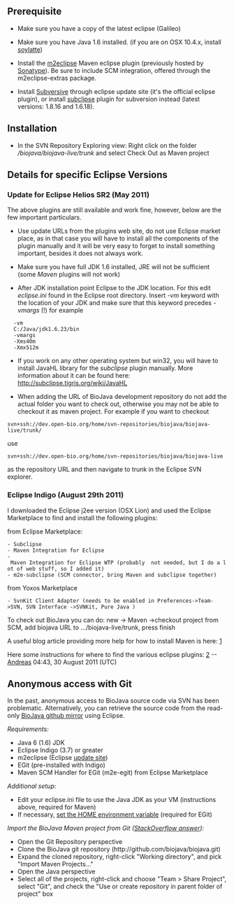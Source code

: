 == Prerequisite ==

* Make sure you have a copy of the latest eclipse (Galileo)

* Make sure you have Java 1.6 installed. (if you are on OSX 10.4.x, install [http://landonf.bikemonkey.org/static/soylatte/ soylatte])

* Install the [http://eclipse.org/m2e/ m2eclipse] Maven eclipse plugin (previously hosted by [http://m2eclipse.sonatype.org/ Sonatype]). Be sure to include SCM integration, offered through the m2eclipse-extras package.

* Install [http://www.eclipse.org/subversive/ Subversive] through eclipse update site (it's the official eclipse plugin), or install [http://subclipse.tigris.org/ subclipse] plugin for subversion instead (latest versions: 1.8.16 and 1.6.18).

== Installation ==

* In the SVN Repository Exploring view: Right click on the folder <i>/biojava/biojava-live/trunk</i> and select Check  Out as Maven project


== Details for specific Eclipse Versions ==

=== Update for Eclipse Helios SR2 (May 2011) ===

The above plugins are still available and work fine, however, below are the few important particulars. 

* Use update URLs from the plugins web site, do not use Eclipse market place, as in that case you will have to install all the components of the plugin manually and it will be very easy to forget to install something important, besides it does not always work. 

* Make sure you have full JDK 1.6 installed, JRE will not be sufficient (some ''Maven'' plugins will not work)

* After JDK installation point Eclipse to the JDK location. For this edit ''eclipse.ini'' found in the Eclipse root directory. Insert ''-vm'' keyword with the location of your JDK and make sure that this keyword precedes ''-vmargs'' (!) for example

   -vm
   C:/Java/jdk1.6.23/bin
   -vmargs
   -Xms40m
   -Xmx512m

* If you work on any other operating system but win32, you will have to install JavaHL library for the ''subclipse'' plugin manually. More information about it can be found here: [http://subclipse.tigris.org/wiki/JavaHL http://subclipse.tigris.org/wiki/JavaHL]

* When adding the URL of BioJava development repository do not add the actual folder you want to check out, otherwise you may not be able to checkout it as maven project. For example if you want to checkout 
 svn+ssh://dev.open-bio.org/home/svn-repositories/biojava/biojava-live/trunk/
use 
 svn+ssh://dev.open-bio.org/home/svn-repositories/biojava/biojava-live

as the repository URL and then navigate to trunk in the Eclipse SVN explorer.

=== Eclipse Indigo (August 29th 2011) ===

I downloaded the Eclipse j2ee version (OSX Lion) and used the Eclipse Marketplace to find and install the following plugins:

from Eclipse Marketplace:
 - Subclipse 
 - Maven Integration for Eclipse
 - Maven Integration for Eclipse WTP (probably  not needed, but I do a lot of web stuff, so I added it)
 - m2e-subclipse (SCM connector, bring Maven and subclipse together)

from Yoxos Marketplace
 - SvnKit Client Adapter (needs to be enabled in Preferences->Team->SVN, SVN Interface ->SVNKit, Pure Java )
 
To check out BioJava you can do: new -> Maven ->checkout project from SCM, add biojava URL to .../biojava-live/trunk, press finish

A useful blog article providing more help for how to install Maven is here: [http://www.shareyourwork.org/roller/ralphsjavablog/entry/eclipse_indigo_maven_and_svn]

Here some instructions for where to find the various eclipse plugins:
[https://wiki.openmrs.org/display/docs/Step+by+Step+Installation+for+Developers]
--[[User:Andreas|Andreas]] 04:43, 30 August 2011 (UTC)

== Anonymous access with Git ==

In the past, anonymous access to BioJava source code via SVN has been problematic. Alternatively, you can retrieve the source code from the read-only [https://github.com/biojava BioJava github mirror] using Eclipse.

''Requirements:''

* Java 6 (1.6) JDK
* Eclipse Indigo (3.7) or greater
* m2eclipse (Eclipse [http://download.eclipse.org/technology/m2e/releases update site])
* EGit (pre-installed with Indigo)
* Maven SCM Handler for EGit (m2e-egit) from Eclipse Marketplace

''Additional setup:''

* Edit your eclipse.ini file to use the Java JDK as your VM (instructions above, required for Maven)
* If necessary, [http://wiki.eclipse.org/EGit/User_Guide#Setting_up_the_Home_Directory_on_Windows set the HOME environment variable] (required for EGit)

''Import the BioJava Maven project from Git ([http://stackoverflow.com/questions/4869815/importing-a-maven-project-into-eclipse-from-git StackOverflow answer]):''

* Open the Git Repository perspective
* Clone the BioJava git repository (http://github.com/biojava/biojava.git)
* Expand the cloned repository, right-click "Working directory", and pick "Import Maven Projects..."
* Open the Java perspective
* Select all of the projects, right-click and choose "Team > Share Project", select "Git", and check the "Use or create repository in parent folder of project" box